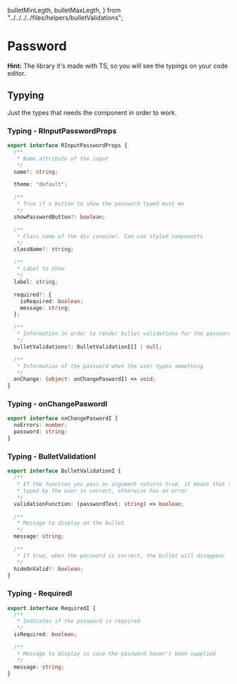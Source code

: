   bulletMinLegth,
  bulletMaxLegth,
} from "../../../../files/helpers/bulletValidations";

<Meta title="Password/TS Interfaces" />

# Password

**Hint:** The library it's made with TS, so you will see the typings on your code editor.

## Typying

Just the types that needs the component in order to work.

### Typing - RInputPasswordProps

```ts
export interface RInputPasswordProps {
  /**
   * Name attribute of the input
   */
  name?: string;

  theme: "default";

  /**
   * True if a button to show the password typed must me
   */
  showPasswordButton?: boolean;

  /**
   * Class name of the div conainer. Can use styled components
   */
  className?: string;

  /**
   * Label to show
   */
  label: string;

  required?: {
    isRequired: boolean;
    message: string;
  };

  /**
   * Information in order to render bullet validations for the password
   */
  bulletValidations?: BulletValidationI[] | null;

  /**
   * Information of the password when the user types something
   */
  onChange: (object: onChangePaswordI) => void;
}
```

### Typing - onChangePaswordI

```ts
export interface onChangePaswordI {
  noErrors: number;
  password: string;
}
```

### Typing - BulletValidationI

```ts
export interface BulletValidationI {
  /**
   * If the function you pass as argument returns true, it means that the password
   * typed by the user is correct, otherwise has an error
   */
  validationFunction: (passwordText: string) => boolean;

  /**
   * Message to display on the bullet
   */
  message: string;

  /**
   * If true, when the password is correct, the bullet will disappear
   */
  hideOnValid?: boolean;
}
```

### Typing - RequiredI

```ts
export interface RequiredI {
  /**
   * Indicates if the password is required
   */
  isRequired: boolean;

  /**
   * Message to display in case the password haven't been supplied
   */
  message: string;
}
```
